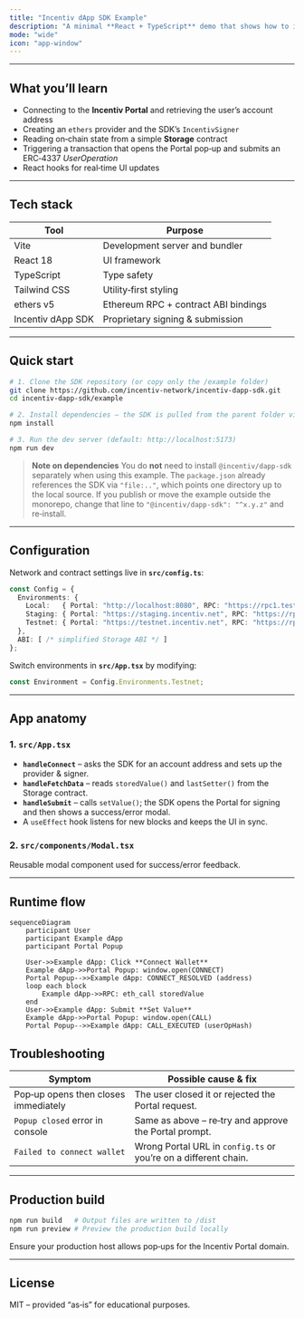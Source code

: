 ```yaml
---
title: "Incentiv dApp SDK Example"
description: "A minimal **React + TypeScript** demo that shows how to integrate the Incentiv dApp SDK in a modern front‑end stack."
mode: "wide"
icon: "app-window"
---
```


---

## What you’ll learn

- Connecting to the **Incentiv Portal** and retrieving the user’s account address
- Creating an `ethers` provider and the SDK’s `IncentivSigner`
- Reading on‑chain state from a simple **Storage** contract
- Triggering a transaction that opens the Portal pop‑up and submits an ERC‑4337 _UserOperation_
- React hooks for real‑time UI updates

---

## Tech stack

| Tool              | Purpose                               |
| ----------------- | ------------------------------------- |
| Vite              | Development server and bundler        |
| React 18          | UI framework                          |
| TypeScript        | Type safety                           |
| Tailwind CSS      | Utility‑first styling                 |
| ethers v5         | Ethereum RPC \+ contract ABI bindings |
| Incentiv dApp SDK | Proprietary signing & submission      |

---

## Quick start

```bash
# 1. Clone the SDK repository (or copy only the /example folder)
git clone https://github.com/incentiv-network/incentiv-dapp-sdk.git
cd incentiv-dapp-sdk/example

# 2. Install dependencies – the SDK is pulled from the parent folder via the "file:" reference in package.json
npm install

# 3. Run the dev server (default: http://localhost:5173)
npm run dev
```

> **Note on dependencies**
> You do **not** need to install `@incentiv/dapp-sdk` separately when using this example. The `package.json` already references the SDK via `"file:.."`, which points one directory up to the local source. If you publish or move the example outside the monorepo, change that line to `"@incentiv/dapp-sdk": "^x.y.z"` and re‑install.

---

## Configuration

Network and contract settings live in **`src/config.ts`**:

```typescript
const Config = {
  Environments: {
    Local:   { Portal: "http://localhost:8080", RPC: "https://rpc1.testnet.incentiv.net", Contract: "0x…" },
    Staging: { Portal: "https://staging.incentiv.net", RPC: "https://rpc.staging.incentiv.net", Contract: "0x…" },
    Testnet: { Portal: "https://testnet.incentiv.net", RPC: "https://rpc1.testnet.incentiv.net", Contract: "0x…" }
  },
  ABI: [ /* simplified Storage ABI */ ]
};
```

Switch environments in **`src/App.tsx`** by modifying:

```ts
const Environment = Config.Environments.Testnet;
```

---

## App anatomy

### 1. `src/App.tsx`

- **`handleConnect`** – asks the SDK for an account address and sets up the provider & signer.
- **`handleFetchData`** – reads `storedValue()` and `lastSetter()` from the Storage contract.
- **`handleSubmit`** – calls `setValue()`; the SDK opens the Portal for signing and then shows a success/error modal.
- A `useEffect` hook listens for new blocks and keeps the UI in sync.

### 2. `src/components/Modal.tsx`

Reusable modal component used for success/error feedback.

---

## Runtime flow

```mermaid [expandable]
sequenceDiagram
    participant User
    participant Example dApp
    participant Portal Popup

    User->>Example dApp: Click **Connect Wallet**
    Example dApp->>Portal Popup: window.open(CONNECT)
    Portal Popup-->>Example dApp: CONNECT_RESOLVED (address)
    loop each block
        Example dApp->>RPC: eth_call storedValue
    end
    User->>Example dApp: Submit **Set Value**
    Example dApp->>Portal Popup: window.open(CALL)
    Portal Popup-->>Example dApp: CALL_EXECUTED (userOpHash)
```

## Troubleshooting

| Symptom                              | Possible cause & fix                                            |
| ------------------------------------ | --------------------------------------------------------------- |
| Pop‑up opens then closes immediately | The user closed it or rejected the Portal request.              |
| `Popup closed` error in console      | Same as above – re‑try and approve the Portal prompt.           |
| `Failed to connect wallet`           | Wrong Portal URL in `config.ts` or you’re on a different chain. |

---

## Production build

```bash
npm run build   # Output files are written to /dist
npm run preview # Preview the production build locally
```

Ensure your production host allows pop‑ups for the Incentiv Portal domain.

---

## License

MIT – provided “as‑is” for educational purposes.